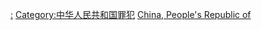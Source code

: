 {{Catmore|中华人民共和国死刑犯列表}}

[[Category:中华人民共和国死刑案件|:]]
[[Category:中华人民共和国罪犯|Category:中华人民共和国罪犯]]
[[Category:被各國判處死刑者|China, People's Republic of]]